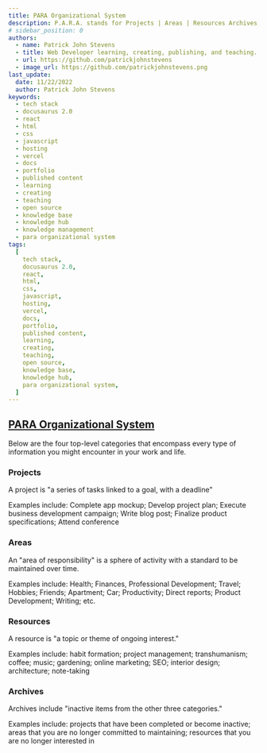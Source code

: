 ```yaml
---
title: PARA Organizational System
description: P.A.R.A. stands for Projects | Areas | Resources Archives, the four top-level categories that encompass every type of information you might encounter in your work and life.
# sidebar_position: 0
authors:
  - name: Patrick John Stevens
  - title: Web Developer learning, creating, publishing, and teaching. I'm here to serve.
  - url: https://github.com/patrickjohnstevens
  - image_url: https://github.com/patrickjohnstevens.png
last_update:
  date: 11/22/2022
  author: Patrick John Stevens
keywords:
  - tech stack
  - docusaurus 2.0
  - react
  - html
  - css
  - javascript
  - hosting
  - vercel
  - docs
  - portfolio
  - published content
  - learning
  - creating
  - teaching
  - open source
  - knowledge base
  - knowledge hub
  - knowledge management
  - para organizational system
tags:
  [
    tech stack,
    docusaurus 2.0,
    react,
    html,
    css,
    javascript,
    hosting,
    vercel,
    docs,
    portfolio,
    published content,
    learning,
    creating,
    teaching,
    open source,
    knowledge base,
    knowledge hub,
    para organizational system,
  ]
---
```


## [PARA Organizational System](https://fortelabs.com/blog/para/)

Below are the four top-level categories that encompass every type of information you might encounter in your work and life.

### Projects

A project is "a series of tasks linked to a goal, with a deadline"

Examples include: Complete app mockup; Develop project plan; Execute business development campaign; Write blog post; Finalize product specifications; Attend conference

### Areas

An "area of responsibility" is a sphere of activity with a standard to be maintained over time.

Examples include: Health; Finances, Professional Development; Travel; Hobbies; Friends; Apartment; Car; Productivity; Direct reports; Product Development; Writing; etc.

### Resources

A resource is "a topic or theme of ongoing interest."

Examples include: habit formation; project management; transhumanism; coffee; music; gardening; online marketing; SEO; interior design; architecture; note-taking

### Archives

Archives include "inactive items from the other three categories."

Examples include: projects that have been completed or become inactive; areas that you are no longer committed to maintaining; resources that you are no longer interested in
